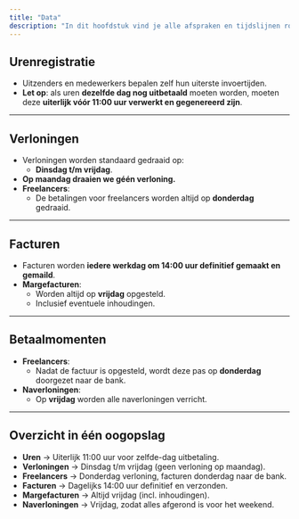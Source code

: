 ```yaml
---
title: "Data"
description: "In dit hoofdstuk vind je alle afspraken en tijdslijnen rondom het verwerken van uren, verloningen, facturen en betalingen. Het doel is om voor iedereen (uitzenders, medewerkers en backoffice) duidelijk vast te leggen wanneer gegevens uiterlijk verwerkt moeten zijn en op welke momenten de betalingen plaatsvinden. Zo voorkomen we fouten, vertragingen en zorgen we ervoor dat alle processen soepel en transparant verlopen."
---
```


## Urenregistratie

- Uitzenders en medewerkers bepalen zelf hun uiterste invoertijden.
- **Let op**: als uren **dezelfde dag nog uitbetaald** moeten worden, moeten deze **uiterlijk vóór 11:00 uur verwerkt en gegenereerd zijn**.

---

## Verloningen

- Verloningen worden standaard gedraaid op:
  - **Dinsdag t/m vrijdag**.
- **Op maandag draaien we géén verloning.**
- **Freelancers**:
  - De betalingen voor freelancers worden altijd op **donderdag** gedraaid.

---

## Facturen

- Facturen worden **iedere werkdag om 14:00 uur definitief gemaakt en gemaild**.
- **Margefacturen**:
  - Worden altijd op **vrijdag** opgesteld.
  - Inclusief eventuele inhoudingen.

---

## Betaalmomenten

- **Freelancers**:
  - Nadat de factuur is opgesteld, wordt deze pas op **donderdag** doorgezet naar de bank.
- **Naverloningen**:
  - Op **vrijdag** worden alle naverloningen verricht.

---

## Overzicht in één oogopslag

- **Uren** → Uiterlijk 11:00 uur voor zelfde-dag uitbetaling.
- **Verloningen** → Dinsdag t/m vrijdag (geen verloning op maandag).
- **Freelancers** → Donderdag verloning, facturen donderdag naar de bank.
- **Facturen** → Dagelijks 14:00 uur definitief en verzonden.
- **Margefacturen** → Altijd vrijdag (incl. inhoudingen).
- **Naverloningen** → Vrijdag, zodat alles afgerond is voor het weekend.